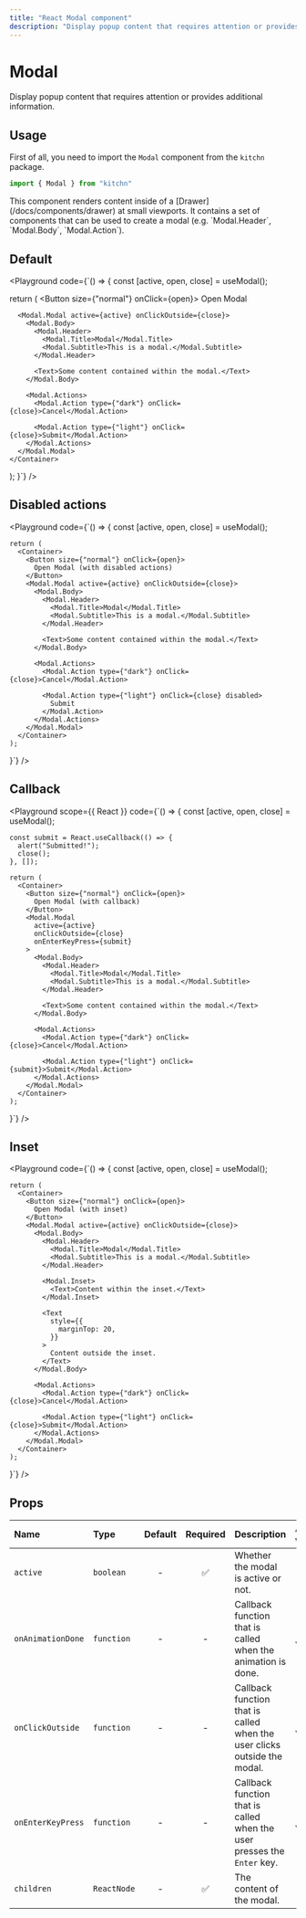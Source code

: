 ```yaml
---
title: "React Modal component"
description: "Display popup content that requires attention or provides additional information."
---
```



# Modal

Display popup content that requires attention or provides additional information.

## Usage

First of all, you need to import the `Modal` component from the `kitchn` package.

```js
import { Modal } from "kitchn"
```

<Callout>
  This component renders content inside of a [Drawer](/docs/components/drawer) at small viewports.
  It contains a set of components that can be used to create a modal (e.g. `Modal.Header`, `Modal.Body`, `Modal.Action`).
</Callout>

## Default

<Playground code={`() => {
  const [active, open, close] = useModal();

  return (
    <Container>
      <Button size={"normal"} onClick={open}>
        Open Modal
      </Button>
      
      <Modal.Modal active={active} onClickOutside={close}>
        <Modal.Body>
          <Modal.Header>
            <Modal.Title>Modal</Modal.Title>
            <Modal.Subtitle>This is a modal.</Modal.Subtitle>
          </Modal.Header>

          <Text>Some content contained within the modal.</Text>
        </Modal.Body>

        <Modal.Actions>
          <Modal.Action type={"dark"} onClick={close}>Cancel</Modal.Action>

          <Modal.Action type={"light"} onClick={close}>Submit</Modal.Action>
        </Modal.Actions>
      </Modal.Modal>
    </Container>
  );
}`}
/>

## Disabled actions

<Playground
  code={`() => {
    const [active, open, close] = useModal();

    return (
      <Container>
        <Button size={"normal"} onClick={open}>
          Open Modal (with disabled actions)
        </Button>
        <Modal.Modal active={active} onClickOutside={close}>
          <Modal.Body>
            <Modal.Header>
              <Modal.Title>Modal</Modal.Title>
              <Modal.Subtitle>This is a modal.</Modal.Subtitle>
            </Modal.Header>

            <Text>Some content contained within the modal.</Text>
          </Modal.Body>

          <Modal.Actions>
            <Modal.Action type={"dark"} onClick={close}>Cancel</Modal.Action>

            <Modal.Action type={"light"} onClick={close} disabled>
              Submit
            </Modal.Action>
          </Modal.Actions>
        </Modal.Modal>
      </Container>
    );
}`}
/>

## Callback

<Playground
  scope={{ React }}
  code={`() => {
    const [active, open, close] = useModal();

    const submit = React.useCallback(() => {
      alert("Submitted!");
      close();
    }, []);

    return (
      <Container>
        <Button size={"normal"} onClick={open}>
          Open Modal (with callback)
        </Button>
        <Modal.Modal
          active={active}
          onClickOutside={close}
          onEnterKeyPress={submit}
        >
          <Modal.Body>
            <Modal.Header>
              <Modal.Title>Modal</Modal.Title>
              <Modal.Subtitle>This is a modal.</Modal.Subtitle>
            </Modal.Header>

            <Text>Some content contained within the modal.</Text>
          </Modal.Body>

          <Modal.Actions>
            <Modal.Action type={"dark"} onClick={close}>Cancel</Modal.Action>

            <Modal.Action type={"light"} onClick={submit}>Submit</Modal.Action>
          </Modal.Actions>
        </Modal.Modal>
      </Container>
    );
}`}
/>

## Inset

<Playground
  code={`() => {
    const [active, open, close] = useModal();

    return (
      <Container>
        <Button size={"normal"} onClick={open}>
          Open Modal (with inset)
        </Button>
        <Modal.Modal active={active} onClickOutside={close}>
          <Modal.Body>
            <Modal.Header>
              <Modal.Title>Modal</Modal.Title>
              <Modal.Subtitle>This is a modal.</Modal.Subtitle>
            </Modal.Header>

            <Modal.Inset>
              <Text>Content within the inset.</Text>
            </Modal.Inset>

            <Text
              style={{
                marginTop: 20,
              }}
            >
              Content outside the inset.
            </Text>
          </Modal.Body>

          <Modal.Actions>
            <Modal.Action type={"dark"} onClick={close}>Cancel</Modal.Action>

            <Modal.Action type={"light"} onClick={close}>Submit</Modal.Action>
          </Modal.Actions>
        </Modal.Modal>
      </Container>
    );
}`}
/>

## Props

| Name | Type | Default | Required | Description | Accepted values |
| :--- | :--- | :-----: | :------: | :---------- | :-------------- |
| `active` | `boolean` | - | ✅ | Whether the modal is active or not. | - |
| `onAnimationDone` | `function` | - | - | Callback function that is called when the animation is done. | `() => void` |
| `onClickOutside` | `function` | - | - | Callback function that is called when the user clicks outside the modal. | `() => void` |
| `onEnterKeyPress` | `function` | - | - | Callback function that is called when the user presses the `Enter` key. | `() => void` |
| `children` | `ReactNode` | - | ✅ | The content of the modal. | - |